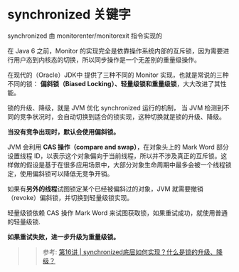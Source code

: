 # synchronized 关键字

synchronized 由 monitorenter/monitorexit 指令实现的

在 Java 6 之前，Monitor 的实现完全是依靠操作系统内部的互斥锁，因为需要进行用户态到内核态的切换，所以同步操作是一个无差别的重量级操作。

在现代的（Oracle）JDK中 提供了三种不同的 Monitor 实现，也就是常说的三种不同的锁：
**偏斜锁（Biased Locking）、轻量级锁和重量级锁**，大大改进了其性能。

锁的升级、降级，就是 JVM 优化 synchronized 运行的机制，
当 JVM 检测到不同的竞争状况时，会自动切换到适合的锁实现，这种切换就是锁的升级、降级。

**当没有竞争出现时，默认会使用偏斜锁。**

JVM 会利用 **CAS 操作（compare and swap）**，在对象头上的 Mark Word 部分设置线程 ID，以表示这个对象偏向于当前线程，所以并不涉及真正的互斥锁。这样做的假设是基于在很多应用场景中，大部分对象生命周期中最多会被一个线程锁定，使用偏斜锁可以降低无竞争开销。

如果有**另外的线程**试图锁定某个已经被偏斜过的对象，JVM 就需要撤销（revoke）偏斜锁，并切换到轻量级锁实现。

轻量级锁依赖 CAS 操作 Mark Word 来试图获取锁，如果重试成功，就使用普通的轻量级锁.

**如果重试失败，进一步升级为重量级锁。**

>> 参考: [第16讲 | synchronized底层如何实现？什么是锁的升级、降级？](https://static.jansora.com/geektime/file/01-%E4%B8%93%E6%A0%8F%E8%AF%BE/02-Java%E6%A0%B8%E5%BF%83%E6%8A%80%E6%9C%AF36%E8%AE%B2/03-%E6%A8%A1%E5%9D%97%E4%BA%8C%20Java%E8%BF%9B%E9%98%B6%20(16%E8%AE%B2)/%E7%AC%AC16%E8%AE%B2%E4%B8%A8synchronized%E5%BA%95%E5%B1%82%E5%A6%82%E4%BD%95%E5%AE%9E%E7%8E%B0%EF%BC%9F%E4%BB%80%E4%B9%88%E6%98%AF%E9%94%81%E7%9A%84%E5%8D%87%E7%BA%A7%E3%80%81%E9%99%8D%E7%BA%A7%EF%BC%9F.html)